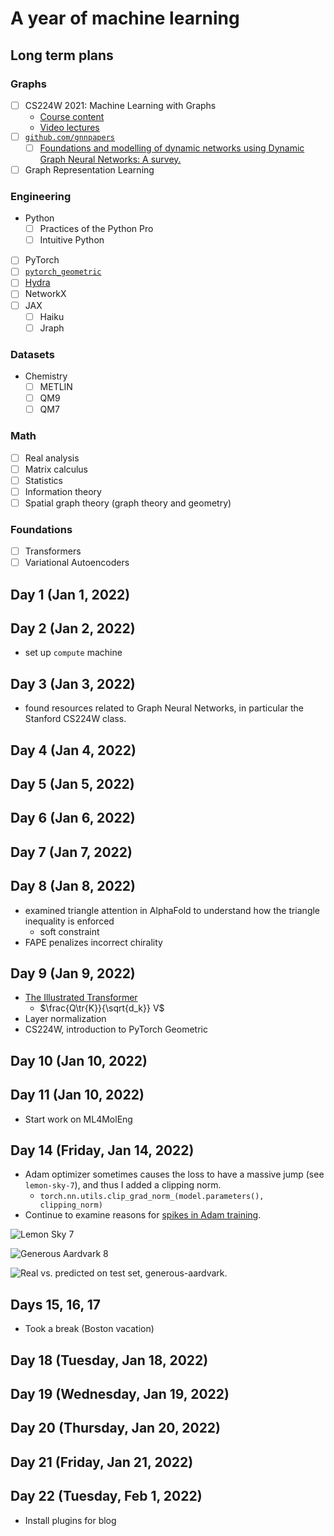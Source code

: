 # A year of machine learning

## Long term plans

### Graphs
- [ ] CS224W 2021: Machine Learning with Graphs
    - [Course content](https://web.stanford.edu/class/cs224w/index.html)
    - [Video lectures](https://www.youtube.com/playlist?list=PLoROMvodv4rPLKxIpqhjhPgdQy7imNkDn)
- [ ] [`github.com/gnnpapers`](https://github.com/thunlp/GNNPapers)
    - [ ] [Foundations and modelling of dynamic networks using Dynamic Graph Neural Networks: A survey.](https://arxiv.org/abs/2005.07496)
- [ ] Graph Representation Learning

### Engineering
- Python
    - [ ] Practices of the Python Pro
    - [ ] Intuitive Python
- [ ] PyTorch
- [ ] [`pytorch_geometric`](https://pytorch-geometric.readthedocs.io/en/latest/index.html)
- [ ] [Hydra](https://hydra.cc/docs/intro/)
- [ ] NetworkX
- [ ] JAX
    - [ ] Haiku
    - [ ] Jraph

### Datasets
- Chemistry
    - [ ] METLIN
    - [ ] QM9
    - [ ] QM7

### Math
- [ ] Real analysis
- [ ] Matrix calculus
- [ ] Statistics
- [ ] Information theory
- [ ] Spatial graph theory (graph theory and geometry)

### Foundations
- [ ] Transformers
- [ ] Variational Autoencoders

## Day 1 (Jan 1, 2022)

## Day 2 (Jan 2, 2022)
- set up `compute` machine

## Day 3 (Jan 3, 2022)
- found resources related to Graph Neural Networks, in particular the Stanford CS224W class.

## Day 4 (Jan 4, 2022)

## Day 5 (Jan 5, 2022)

## Day 6 (Jan 6, 2022)

## Day 7 (Jan 7, 2022)

## Day 8 (Jan 8, 2022)
- examined triangle attention in AlphaFold to understand how the triangle inequality is enforced
    - soft constraint
- FAPE penalizes incorrect chirality

## Day 9 (Jan 9, 2022)
- [The Illustrated Transformer](https://jalammar.github.io/illustrated-transformer/)
    - $\frac{Q\tr{K}}{\sqrt{d_k}} V$
- Layer normalization
- CS224W, introduction to PyTorch Geometric

## Day 10 (Jan 10, 2022)

## Day 11 (Jan 10, 2022)
- Start work on ML4MolEng

## Day 14 (Friday, Jan 14, 2022)
- Adam optimizer sometimes causes the loss to have a massive jump (see `lemon-sky-7`), and thus I added a clipping norm.
    - `torch.nn.utils.clip_grad_norm_(model.parameters(), clipping_norm)`
- Continue to examine reasons for [spikes in Adam training](https://stats.stackexchange.com/questions/303857/explanation-of-spikes-in-training-loss-vs-iterations-with-adam-optimizer).

![Lemon Sky 7](./jan14/lemon-sky-7.png)

![Generous Aardvark 8](./jan14/generous-aardvark-8.png)

![Real vs. predicted on test set, generous-aardvark.](jan14/generous-aardvark-8-test-graph.png)

## Days 15, 16, 17
- Took a break (Boston vacation)

## Day 18 (Tuesday, Jan 18, 2022)
## Day 19 (Wednesday, Jan 19, 2022)
## Day 20 (Thursday, Jan 20, 2022)
## Day 21 (Friday, Jan 21, 2022)

## Day 22 (Tuesday, Feb 1, 2022)
- Install plugins for blog
